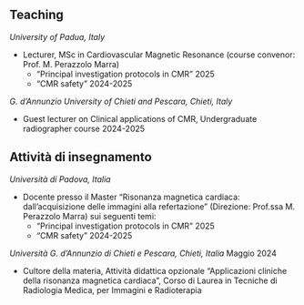 
::: {.content-visible when-profile="english"}
# Teaching
*University of Padua, Italy* 

- Lecturer, MSc in Cardiovascular Magnetic Resonance (course convenor: Prof. M. Perazzolo Marra)
  - "Principal investigation protocols in CMR" \hfill 2025
  -  "CMR safety" \hfill 2024-2025

*G. d’Annunzio University of Chieti and Pescara, Chieti, Italy*

- Guest lecturer on Clinical applications of CMR, Undergraduate radiographer course \hfill 2024-2025

:::

::: {.content-visible when-profile="italian"}
# Attività di insegnamento

*Università di Padova, Italia* 

- Docente presso il Master "Risonanza magnetica cardiaca: dall’acquisizione delle immagini alla refertazione" (Direzione: Prof.ssa M. Perazzolo Marra) sui seguenti temi:
  - "Principal investigation protocols in CMR" \hfill 2025
  -  "CMR safety" \hfill 2024-2025

*Università G. d'Annunzio di Chieti e Pescara, Chieti, Italia* \hfill Maggio 2024

- Cultore della materia, Attività didattica opzionale "Applicazioni cliniche della risonanza magnetica cardiaca", Corso di Laurea in Tecniche di Radiologia Medica, per Immagini e Radioterapia

:::